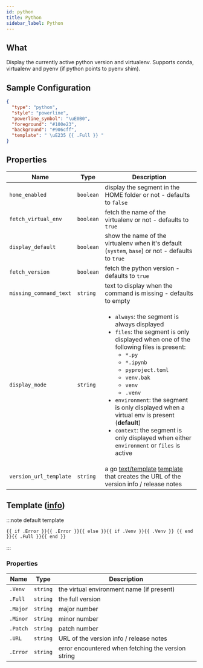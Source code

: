 ```yaml
---
id: python
title: Python
sidebar_label: Python
---
```


## What

Display the currently active python version and virtualenv.
Supports conda, virtualenv and pyenv (if python points to pyenv shim).

## Sample Configuration

```json
{
  "type": "python",
  "style": "powerline",
  "powerline_symbol": "\uE0B0",
  "foreground": "#100e23",
  "background": "#906cff",
  "template": " \uE235 {{ .Full }} "
}
```

## Properties

| Name                   | Type      | Description                                                                                                                                                                                                                                                                                                                                                                                                                                                                  |
| ---------------------- | --------- | ---------------------------------------------------------------------------------------------------------------------------------------------------------------------------------------------------------------------------------------------------------------------------------------------------------------------------------------------------------------------------------------------------------------------------------------------------------------------------- |
| `home_enabled`         | `boolean` | display the segment in the HOME folder or not - defaults to `false`                                                                                                                                                                                                                                                                                                                                                                                                          |
| `fetch_virtual_env`    | `boolean` | fetch the name of the virtualenv or not - defaults to `true`                                                                                                                                                                                                                                                                                                                                                                                                                 |
| `display_default`      | `boolean` | show the name of the virtualenv when it's default (`system`, `base`) or not - defaults to `true`                                                                                                                                                                                                                                                                                                                                                                             |
| `fetch_version`        | `boolean` | fetch the python version - defaults to `true`                                                                                                                                                                                                                                                                                                                                                                                                                                |
| `missing_command_text` | `string`  | text to display when the command is missing - defaults to empty                                                                                                                                                                                                                                                                                                                                                                                                              |
| `display_mode`         | `string`  | <ul><li>`always`: the segment is always displayed</li><li>`files`: the segment is only displayed when one of the following files is present:<ul><li>`*.py`</li><li>`*.ipynb`</li><li>`pyproject.toml`</li><li>`venv.bak`</li><li>`venv`</li><li>`.venv`</li></ul></li><li>`environment`: the segment is only displayed when a virtual env is present (**default**)</li><li>`context`: the segment is only displayed when either `environment` or `files` is active</li></ul> |
| `version_url_template` | `string`  | a go [text/template][go-text-template] [template][templates] that creates the URL of the version info / release notes                                                                                                                                                                                                                                                                                                                                                        |

## Template ([info][templates])

:::note default template

```template
{{ if .Error }}{{ .Error }}{{ else }}{{ if .Venv }}{{ .Venv }} {{ end }}{{ .Full }}{{ end }}
```

:::

### Properties

| Name     | Type     | Description                                        |
| -------- | -------- | -------------------------------------------------- |
| `.Venv`  | `string` | the virtual environment name (if present)          |
| `.Full`  | `string` | the full version                                   |
| `.Major` | `string` | major number                                       |
| `.Minor` | `string` | minor number                                       |
| `.Patch` | `string` | patch number                                       |
| `.URL`   | `string` | URL of the version info / release notes            |
| `.Error` | `string` | error encountered when fetching the version string |

[go-text-template]: https://golang.org/pkg/text/template/
[templates]: /docs/configuration/templates
